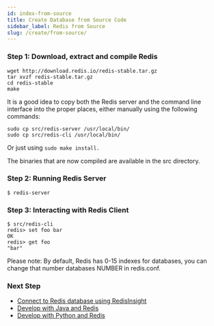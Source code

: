 ```yaml
---
id: index-from-source
title: Create Database from Source Code
sidebar_label: Redis from Source
slug: /create/from-source/
---
```




### Step 1: Download, extract and compile Redis
 
```
wget http://download.redis.io/redis-stable.tar.gz
tar xvzf redis-stable.tar.gz
cd redis-stable
make
```

It is a good idea to copy both the Redis server and the command line interface into the proper places, either manually using the following commands:

```
sudo cp src/redis-server /usr/local/bin/
sudo cp src/redis-cli /usr/local/bin/
```
Or just using ```sudo make install.```

The binaries that are now compiled are available in the src directory. 


### Step 2: Running Redis Server
 
```
$ redis-server
```

### Step 3: Interacting with Redis Client

```
$ src/redis-cli
redis> set foo bar
OK
redis> get foo
"bar"
```

Please note: By default, Redis has 0-15 indexes for databases, you can change that number databases NUMBER in redis.conf.

### Next Step

- [Connect to Redis database using RedisInsight](/explore/redisinsight)
- [Develop with Java and Redis](/develop/java)
- [Develop with Python and Redis](/develop/python)
